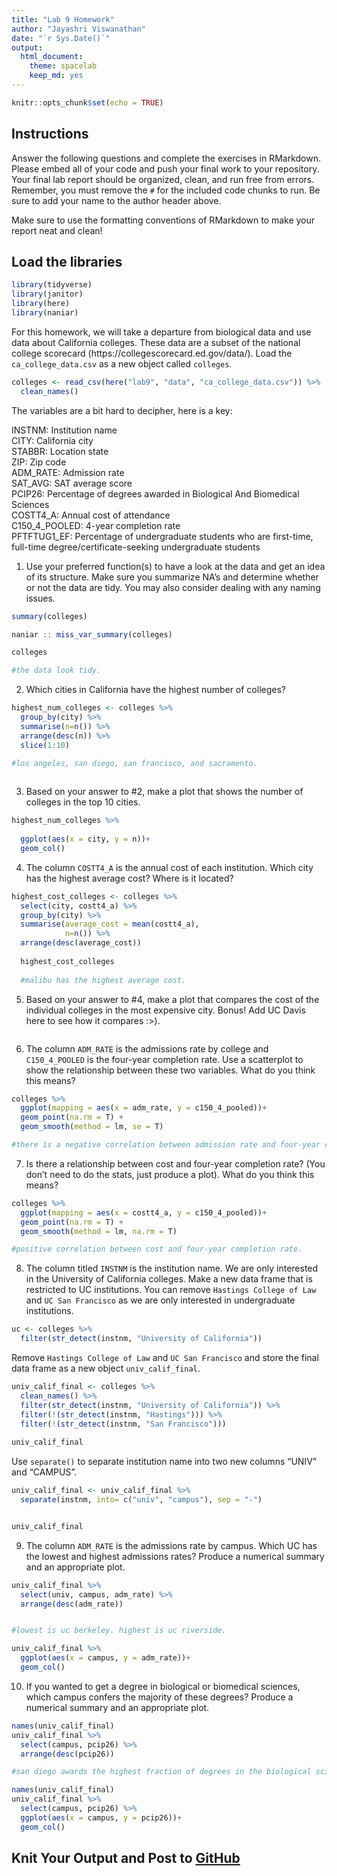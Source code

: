 ```yaml
---
title: "Lab 9 Homework"
author: "Jayashri Viswanathan"
date: "`r Sys.Date()`"
output:
  html_document: 
    theme: spacelab
    keep_md: yes
---
```


```r
knitr::opts_chunk$set(echo = TRUE)
```

## Instructions
Answer the following questions and complete the exercises in RMarkdown. Please embed all of your code and push your final work to your repository. Your final lab report should be organized, clean, and run free from errors. Remember, you must remove the `#` for the included code chunks to run. Be sure to add your name to the author header above.  

Make sure to use the formatting conventions of RMarkdown to make your report neat and clean!  

## Load the libraries
```r
library(tidyverse)
library(janitor)
library(here)
library(naniar)
``` 

For this homework, we will take a departure from biological data and use data about California colleges. These data are a subset of the national college scorecard (https://collegescorecard.ed.gov/data/). Load the `ca_college_data.csv` as a new object called `colleges`.
```r
colleges <- read_csv(here("lab9", "data", "ca_college_data.csv")) %>%
  clean_names()
```

The variables are a bit hard to decipher, here is a key:  

INSTNM: Institution name  
CITY: California city  
STABBR: Location state  
ZIP: Zip code  
ADM_RATE: Admission rate  
SAT_AVG: SAT average score  
PCIP26: Percentage of degrees awarded in Biological And Biomedical Sciences  
COSTT4_A: Annual cost of attendance  
C150_4_POOLED: 4-year completion rate  
PFTFTUG1_EF: Percentage of undergraduate students who are first-time, full-time degree/certificate-seeking undergraduate students  

1. Use your preferred function(s) to have a look at the data and get an idea of its structure. Make sure you summarize NA's and determine whether or not the data are tidy. You may also consider dealing with any naming issues.
```r
summary(colleges)
```

```r
naniar :: miss_var_summary(colleges)
```

```r
colleges

#the data look tidy. 
```

2. Which cities in California have the highest number of colleges?
```r
highest_num_colleges <- colleges %>%
  group_by(city) %>%
  summarise(n=n()) %>%
  arrange(desc(n)) %>%
  slice(1:10)

#los angeles, san diego, san francisco, and sacramento. 
  
```

3. Based on your answer to #2, make a plot that shows the number of colleges in the top 10 cities.
```r
highest_num_colleges %>%
  
  ggplot(aes(x = city, y = n))+
  geom_col()
```

4. The column `COSTT4_A` is the annual cost of each institution. Which city has the highest average cost? Where is it located?
```r
highest_cost_colleges <- colleges %>%
  select(city, costt4_a) %>%
  group_by(city) %>%
  summarise(average_cost = mean(costt4_a),
            n=n()) %>%
  arrange(desc(average_cost))
  
  highest_cost_colleges
  
  #malibu has the highest average cost. 
```

5. Based on your answer to #4, make a plot that compares the cost of the individual colleges in the most expensive city. Bonus! Add UC Davis here to see how it compares :>).
```r

```

6. The column `ADM_RATE` is the admissions rate by college and `C150_4_POOLED` is the four-year completion rate. Use a scatterplot to show the relationship between these two variables. What do you think this means?
```r
colleges %>%
  ggplot(mapping = aes(x = adm_rate, y = c150_4_pooled))+
  geom_point(na.rm = T) +
  geom_smooth(method = lm, se = T)

#there is a negative correlation between admission rate and four-year completion rate. 
```

7. Is there a relationship between cost and four-year completion rate? (You don't need to do the stats, just produce a plot). What do you think this means?
```r
colleges %>%
  ggplot(mapping = aes(x = costt4_a, y = c150_4_pooled))+
  geom_point(na.rm = T) +
  geom_smooth(method = lm, na.rm = T)

#positive correlation between cost and four-year completion rate. 
```

8. The column titled `INSTNM` is the institution name. We are only interested in the University of California colleges. Make a new data frame that is restricted to UC institutions. You can remove `Hastings College of Law` and `UC San Francisco` as we are only interested in undergraduate institutions.
```r
uc <- colleges %>%
  filter(str_detect(instnm, "University of California")) 
```

Remove `Hastings College of Law` and `UC San Francisco` and store the final data frame as a new object `univ_calif_final`.
```r
univ_calif_final <- colleges %>%
  clean_names() %>%
  filter(str_detect(instnm, "University of California")) %>%
  filter(!(str_detect(instnm, "Hastings"))) %>%
  filter(!(str_detect(instnm, "San Francisco"))) 
  
univ_calif_final
```

Use `separate()` to separate institution name into two new columns "UNIV" and "CAMPUS".
```r
univ_calif_final <- univ_calif_final %>%
  separate(instnm, into= c("univ", "campus"), sep = "-")


univ_calif_final
```

9. The column `ADM_RATE` is the admissions rate by campus. Which UC has the lowest and highest admissions rates? Produce a numerical summary and an appropriate plot.
```r
univ_calif_final %>%
  select(univ, campus, adm_rate) %>%
  arrange(desc(adm_rate)) 


#lowest is uc berkeley. highest is uc riverside. 
```

```r
univ_calif_final %>%
  ggplot(aes(x = campus, y = adm_rate))+
  geom_col()
```

10. If you wanted to get a degree in biological or biomedical sciences, which campus confers the majority of these degrees? Produce a numerical summary and an appropriate plot.
```r
names(univ_calif_final)
univ_calif_final %>%
  select(campus, pcip26) %>%
  arrange(desc(pcip26))

#san diego awards the highest fraction of degrees in the biological sciences. 
```

```r
names(univ_calif_final)
univ_calif_final %>%
  select(campus, pcip26) %>%
  ggplot(aes(x = campus, y = pcip26))+
  geom_col()
```

## Knit Your Output and Post to [GitHub](https://github.com/FRS417-DataScienceBiologists)
